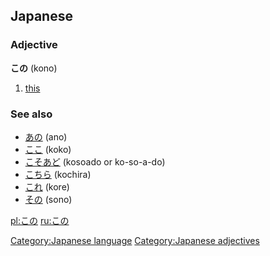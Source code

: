 == Japanese ==                             
===Adjective===
'''この''' (kono)

# [[this]]

===See also===
*[[あの]] (ano)
*[[ここ]] (koko)
*[[こそあど]] (kosoado or ko-so-a-do)
*[[こちら]] (kochira)
*[[これ]] (kore)
*[[その]] (sono)
<!-- only ko- and -no forms of ko-so-a-do words should be here -->

[[Category:Japanese language]]
[[Category:Japanese adjectives]]
[[pl:この]]
[[ru:この]]
